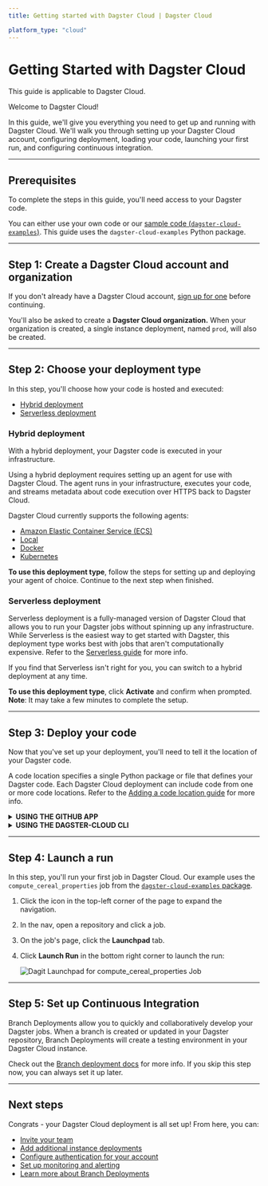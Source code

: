 ```yaml
---
title: Getting started with Dagster Cloud | Dagster Cloud

platform_type: "cloud"
---
```


# Getting Started with Dagster Cloud

<Note>This guide is applicable to Dagster Cloud.</Note>

Welcome to Dagster Cloud!

In this guide, we'll give you everything you need to get up and running with Dagster Cloud. We'll walk you through setting up your Dagster Cloud account, configuring deployment, loading your code, launching your first run, and configuring continuous integration.

---

## Prerequisites

To complete the steps in this guide, you'll need access to your Dagster code.

You can either use your own code or our [sample code (`dagster-cloud-examples`)](https://github.com/dagster-io/dagster-cloud/tree/main/dagster-cloud-examples). This guide uses the `dagster-cloud-examples` Python package.

---

## Step 1: Create a Dagster Cloud account and organization

If you don't already have a Dagster Cloud account, [sign up for one](https://dagster.cloud/) before continuing.

You'll also be asked to create a **Dagster Cloud organization.** When your organization is created, a single instance deployment, named `prod`, will also be created.

---

## Step 2: Choose your deployment type

In this step, you'll choose how your code is hosted and executed:

- [Hybrid deployment](#hybrid-deployment)
- [Serverless deployment](#serverless-deployment)

### Hybrid deployment

With a hybrid deployment, your Dagster code is executed in your infrastructure.

Using a hybrid deployment requires setting up an agent for use with Dagster Cloud. The agent runs in your infrastructure, executes your code, and streams metadata about code execution over HTTPS back to Dagster Cloud.

Dagster Cloud currently supports the following agents:

- [Amazon Elastic Container Service (ECS)](/agents#amazon-ecs-agent)
- [Local](/agents#local-agent)
- [Docker](/agents#docker-agent)
- [Kubernetes](/agent#kubernetes-agent)

**To use this deployment type**, follow the steps for setting up and deploying your agent of choice. Continue to the next step when finished.

### Serverless deployment

Serverless deployment is a fully-managed version of Dagster Cloud that allows you to run your Dagster jobs without spinning up any infrastructure. While Serverless is the easiest way to get started with Dagster, this deployment type works best with jobs that aren't computationally expensive. Refer to the [Serverless guide]() for more info.

If you find that Serverless isn't right for you, you can switch to a hybrid deployment at any time.

**To use this deployment type**, click **Activate** and confirm when prompted. **Note**: It may take a few minutes to complete the setup.

---

## Step 3: Deploy your code

Now that you've set up your deployment, you'll need to tell it the location of your Dagster code.

A code location specifies a single Python package or file that defines your Dagster code. Each Dagster Cloud deployment can include code from one or more code locations. Refer to the [Adding a code location guide]() for more info.

<details>
	<summary><strong>USING THE GITHUB APP</strong></summary>

1. Click **Connect to Github** and sign into your Github account.
2. After Dagster Cloud is connected, the following fields will display:
   - **Repository name** - Enter the name of the repository
   - **Repository visibility** - Select the visibility of the repository
3. When finished, click **Clone and Deploy**.

</details>

<details>
	<summary><strong>USING THE DAGSTER-CLOUD CLI</strong></summary>

To complete this step using the CLI, you can use your own Dagster code or the [`dagster-cloud-examples` code](https://github.com/dagster-io/dagster-cloud/tree/main/dagster-cloud-examples). Our examples use the `dagster-cloud-examples` package.

To install the `dagster-cloud` CLI and the `dagster-cloud-examples` package, run:

```shell
pip install dagster-cloud dagster-cloud-examples
```

Select your agent type below to add a new location:

<details>
	<summary><strong>LOCAL AGENTS</strong></summary>

1. Install the `dagster-cloud-examples` package in your Python environment:

   ```shell
   pip install dagster-cloud-examples
   ```

2. In Dagster Cloud, click **Workspace**.

3. Click the **Add sample code location** button:

   <Image
   alt="Dagit Workspace Screen"
   src="/images/adding_code_location.png"
   width={1118}
   height={451}
   />

4. A pre-filled YAML editor with the following config will display:

   ```yaml
   location_name: cloud-examples
   code_source:
     package_name: dagster_cloud_examples
   ```

   This config tells the agent to load jobs from the `dagster_cloud_examples` Python package.

5. Click **Add code location** to save the config.

The agent will attempt to load the sample code. After the code is loaded, the new code location will show a **Loaded** status and a sample Dagster job will display in Dagster Cloud.

</details>

<details>
	<summary><strong>AMAZON ECS, KUBERNETES, OR DOCKER AGENTS</strong></summary>

1. In Dagster Cloud, click **Workspace**.

2. Click the **Add sample code location** button:

   <Image
   alt="Dagit Workspace Screen"
   src="/images/adding_code_location.png"
   width={1118}
   height={451}
   />

3. A pre-filled YAML editor with the following config will display:

   ```yaml
   location_name: cloud-examples
   image: dagster/dagster-cloud-examples
   code_source:
     package_name: dagster_cloud_examples
   ```

   This config tells the agent to pull the `dagster/dagster-cloud-examples` Docker image and load jobs from the `dagster_cloud_examples` Python package in that image.

4. Click **Add code location** to save the config.

The agent will attempt to pull the image and load the sample code. After the code is loaded, the new code location will show a **Loaded** status and a sample Dagster job will display in Dagster Cloud.

</details>
</details>

---

## Step 4: Launch a run

In this step, you'll run your first job in Dagster Cloud. Our example uses the `compute_cereal_properties` job from the [`dagster-cloud-examples` package](https://github.com/dagster-io/dagster-cloud/tree/main/dagster-cloud-examples).

1. Click the icon in the top-left corner of the page to expand the navigation.
2. In the nav, open a repository and click a job.
3. On the job's page, click the **Launchpad** tab.
4. Click **Launch Run** in the bottom right corner to launch the run:

   <Image
   alt="Dagit Launchpad for compute_cereal_properties Job"
   src="/images/dagster-cloud/getting-started/run_cereal_job.png"
   width={1451}
   height={702}
   />

---

## Step 5: Set up Continuous Integration

Branch Deployments allow you to quickly and collaboratively develop your Dagster jobs. When a branch is created or updated in your Dagster repository, Branch Deployments will create a testing environment in your Dagster Cloud instance.

Check out the [Branch deployment docs]() for more info. If you skip this step now, you can always set it up later.

---

## Next steps

Congrats - your Dagster Cloud deployment is all set up! From here, you can:

- [Invite your team]()
- [Add additional instance deployments]()
- [Configure authentication for your account]()
- [Set up monitoring and alerting]()
- [Learn more about Branch Deployments]()
